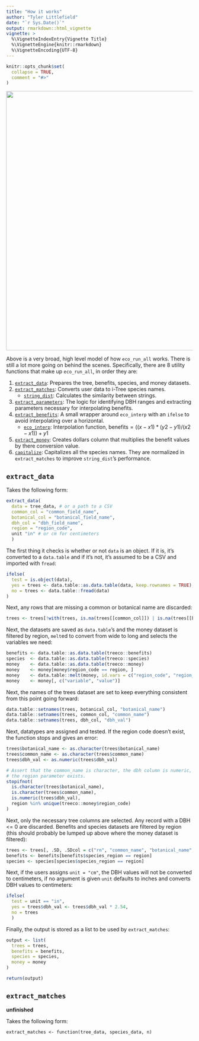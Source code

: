 ```yaml
---
title: "How it works"
author: "Tyler Littlefield"
date: "`r Sys.Date()`"
output: rmarkdown::html_vignette
vignette: >
  %\VignetteIndexEntry{Vignette Title}
  %\VignetteEngine{knitr::rmarkdown}
  %\VignetteEncoding{UTF-8}
---
```


```r
knitr::opts_chunk$set(
  collapse = TRUE,
  comment = "#>"
)
```

<img src="https://raw.githubusercontent.com/tyluRp/treeco/master/docs/reference/figures/flowchart.png" width=700 />

Above is a very broad, high level model of how `eco_run_all` works. There is still a lot more going on behind the scenes. Specifically, there are 8 utility functions that make up `eco_run_all`, in order they are:

1. [`extract_data`](https://github.com/tyluRp/treeco/blob/master/R/utils-extract_data.R): Prepares the tree, benefits, species, and money datasets.
2. [`extract_matches`](https://github.com/tyluRp/treeco/blob/master/R/utils-extract_matches.R): Converts user data to i-Tree species names.
    * [`string_dist`](https://github.com/tyluRp/treeco/blob/master/R/utils-string_dist.R): Calculates the similarity between strings.
3. [`extract_parameters`](https://github.com/tyluRp/treeco/blob/master/R/utils-extract_parameters.R): The logic for identifying DBH ranges and extracting parameters necessary for interpolating benefits.
4. [`extract_benefits`](https://github.com/tyluRp/treeco/blob/master/R/utils-extract_benefits.R): A small wrapper around `eco_interp` with an `ifelse` to avoid interpolating over a horizontal.
    * [`eco_interp`](https://github.com/tyluRp/treeco/blob/master/R/utils-eco_interp.R): Interpolation function, $\text{benefits} = ((x - x1) * (y2 - y1) / (x2 - x1)) + y1$
5. [`extract_money`](https://github.com/tyluRp/treeco/blob/master/R/utils-extract_money.R): Creates dollars column that multiplies the benefit values by there conversion value.
6. [`capitalize`](https://github.com/tyluRp/treeco/blob/master/R/utils-capitalize.R): Capitalizes all the species names. They are normalized in `extract_matches` to improve `string_dist`'s performance.

## `extract_data`

Takes the following form:

```r
extract_data(
  data = tree_data, # or a path to a CSV
  common_col = "common_field_name", 
  botanical_col = "botanical_field_name", 
  dbh_col = "dbh_field_name", 
  region = "region_code", 
  unit "in" # or cm for centimeters
  )
```

The first thing it checks is whether or not `data` is an object. If it is, it's converted to a `data.table` and if it's not, it's assumed to be a CSV and imported with `fread`:

```r
ifelse(
  test = is.object(data),
  yes = trees <- data.table::as.data.table(data, keep.rownames = TRUE),
  no = trees <- data.table::fread(data)
)
```

Next, any rows that are missing a common or botanical name are discarded:

```r
trees <- trees[!with(trees, is.na(trees[[common_col]]) | is.na(trees[[botanical_col]])), ]
```

Next, the datasets are saved as `data.table`'s and the money dataset is filtered by region, `melt`ed to convert from wide to long and selects the variables we need:

```r
benefits <- data.table::as.data.table(treeco::benefits)
species  <- data.table::as.data.table(treeco::species)
money    <- data.table::as.data.table(treeco::money)
money    <- money[money$region_code == region, ]
money    <- data.table::melt(money, id.vars = c("region_code", "region_name"))
money    <- money[, c("variable", "value")]
```

Next, the names of the trees dataset are set to keep everything consistent from this point going forward:

```r
data.table::setnames(trees, botanical_col, "botanical_name")
data.table::setnames(trees, common_col, "common_name")
data.table::setnames(trees, dbh_col, "dbh_val")
```

Next, datatypes are assigned and tested. If the region code doesn't exist, the function stops and gives an error:

```r
trees$botanical_name <- as.character(trees$botanical_name)
trees$common_name <- as.character(trees$common_name)
trees$dbh_val <- as.numeric(trees$dbh_val)

# Assert that the common_name is character, the dbh column is numeric, and
# the region parameter exists.
stopifnot(
  is.character(trees$botanical_name),
  is.character(trees$common_name),
  is.numeric(trees$dbh_val),
  region %in% unique(treeco::money$region_code)
) 
```

Next, only the necessary tree columns are selected. Any record with a DBH <= 0 are discarded. Benefits and species datasets are filtered by region (this should probably be lumped up above where the money dataset is filtered):

```r
trees <- trees[, .SD, .SDcol = c("rn", "common_name", "botanical_name", "dbh_val")][trees$dbh_val > 0]
benefits <- benefits[benefits$species_region == region]
species <- species[species$species_region == region]
```

Next, if the users assigns `unit = "cm"`, the DBH values will not be converted to centimeters, if no argument is given `unit` defaults to inches and converts DBH values to centimeters:

```r
ifelse(
  test = unit == "in",
  yes = trees$dbh_val <- trees$dbh_val * 2.54,
  no = trees
  )
```

Finally, the output is stored as a list to be used by `extract_matches`:

```r
output <- list(
  trees = trees,
  benefits = benefits,
  species = species,
  money = money
)

return(output)
```

## `extract_matches`

**unfinished**

Takes the following form:

`extract_matches <- function(tree_data, species_data, n)`


